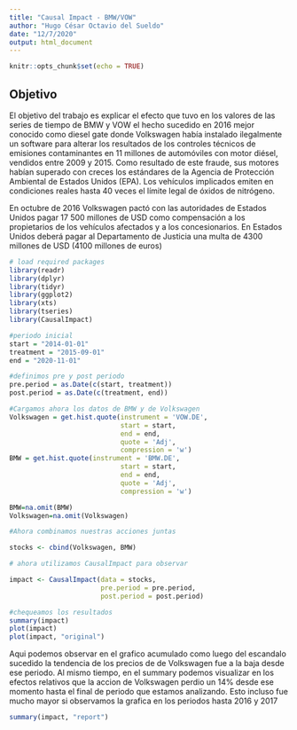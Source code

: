 ```yaml
---
title: "Causal Impact - BMW/VOW"
author: "Hugo César Octavio del Sueldo"
date: "12/7/2020"
output: html_document
---
```


```r
knitr::opts_chunk$set(echo = TRUE)
```

## Objetivo

El objetivo del trabajo es explicar el efecto que tuvo en los valores de las series de tiempo de BMW y VOW el hecho sucedido en 2016 mejor conocido como diesel gate donde Volkswagen había instalado ilegalmente un software para alterar los resultados de los controles técnicos de emisiones contaminantes en 11 millones de automóviles con motor diésel, vendidos entre 2009 y 2015. Como resultado de este fraude, sus motores habían superado con creces los estándares de la Agencia de Protección Ambiental de Estados Unidos (EPA). Los vehículos implicados emiten en condiciones reales hasta 40 veces el límite legal de óxidos de nitrógeno.

En octubre de 2016 Volkswagen pactó con las autoridades de Estados Unidos pagar 17 500 millones de USD como compensación a los propietarios de los vehículos afectados y a los concesionarios. En Estados Unidos deberá pagar al Departamento de Justicia una multa de 4300 millones de USD (4100 millones de euros)

```r
# load required packages
library(readr)
library(dplyr)
library(tidyr)
library(ggplot2)
library(xts)
library(tseries)
library(CausalImpact)
```


```r
#periodo inicial
start = "2014-01-01"
treatment = "2015-09-01"
end = "2020-11-01"

#definimos pre y post periodo 
pre.period = as.Date(c(start, treatment))
post.period = as.Date(c(treatment, end))

```

```r
#Cargamos ahora los datos de BMW y de Volkswagen
Volkswagen = get.hist.quote(instrument = 'VOW.DE',
                            start = start,
                            end = end,
                            quote = 'Adj',
                            compression = 'w')
BMW = get.hist.quote(instrument = 'BMW.DE',
                            start = start,
                            end = end,
                            quote = 'Adj',
                            compression = 'w')

BMW=na.omit(BMW)
Volkswagen=na.omit(Volkswagen)
```

```r
#Ahora combinamos nuestras acciones juntas

stocks <- cbind(Volkswagen, BMW)
```

```r
# ahora utilizamos CausalImpact para observar

impact <- CausalImpact(data = stocks,
                       pre.period = pre.period,
                       post.period = post.period)

#chequeamos los resultados
summary(impact)
plot(impact)
plot(impact, "original")
```


Aqui podemos observar en el grafico acumulado como luego del escandalo sucedido la tendencia de los precios de de Volkswagen fue a la baja desde ese periodo. Al mismo tiempo, en el summary podemos visualizar en los efectos relativos que la  accion de Volkswagen perdio un 14% desde ese momento hasta el final de periodo que estamos analizando. Esto incluso fue mucho mayor si observamos la grafica en los periodos hasta 2016 y 2017


```r
summary(impact, "report")
```




